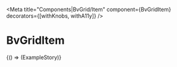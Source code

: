 

<Meta
  title="Components|BvGrid/Item"
  component={BvGridItem}
  decorators={[withKnobs, withA11y]}
/>

# BvGridItem

<Props of={BvGridItem} />

<Preview>
  <Story name="Example">
    {() => (ExampleStory)}
  </Story>
</Preview>

